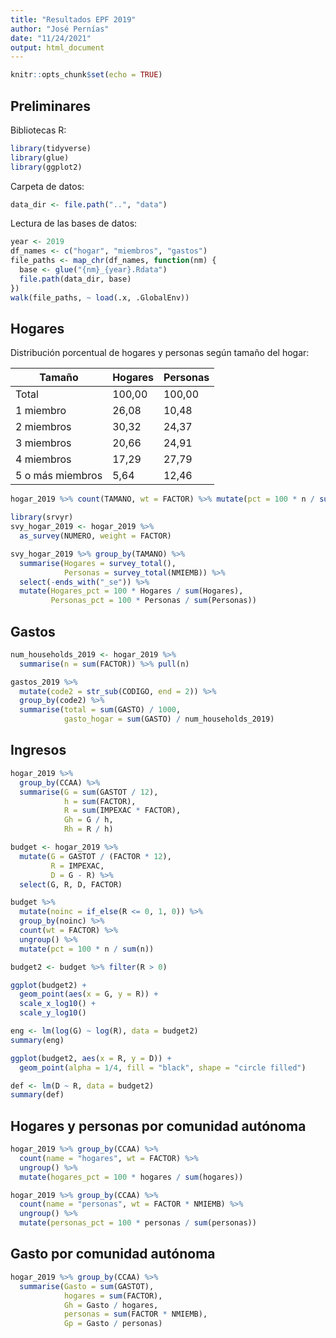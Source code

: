 ```yaml
---
title: "Resultados EPF 2019"
author: "José Pernías"
date: "11/24/2021"
output: html_document
---
```


```r
knitr::opts_chunk$set(echo = TRUE)
```

## Preliminares

Bibliotecas R:
```r
library(tidyverse)
library(glue)
library(ggplot2)
```
Carpeta de datos:
```r
data_dir <- file.path("..", "data")
```

Lectura de las bases de datos:
```r
year <- 2019
df_names <- c("hogar", "miembros", "gastos")
file_paths <- map_chr(df_names, function(nm) {
  base <- glue("{nm}_{year}.Rdata")
  file.path(data_dir, base)
})
walk(file_paths, ~ load(.x, .GlobalEnv))
```

## Hogares 

Distribución porcentual de hogares y personas según tamaño del hogar:

 Tamaño           | Hogares | Personas 
 ---------------- |-------- | --------  
 Total	          | 100,00	| 100,00   
 1 miembro	      |  26,08	|  10,48   
 2 miembros	      |  30,32	|  24,37   
 3 miembros	      |  20,66  |	 24,91   
 4 miembros	      |  17,29	|  27,79   
 5 o más miembros |   5,64	|  12,46   

```r
hogar_2019 %>% count(TAMANO, wt = FACTOR) %>% mutate(pct = 100 * n / sum(n))
```

```r
library(srvyr)
svy_hogar_2019 <- hogar_2019 %>%
  as_survey(NUMERO, weight = FACTOR)
```

```r
svy_hogar_2019 %>% group_by(TAMANO) %>%
  summarise(Hogares = survey_total(), 
            Personas = survey_total(NMIEMB)) %>%
  select(-ends_with("_se")) %>%
  mutate(Hogares_pct = 100 * Hogares / sum(Hogares),
         Personas_pct = 100 * Personas / sum(Personas))

```


## Gastos

```r
num_households_2019 <- hogar_2019 %>% 
  summarise(n = sum(FACTOR)) %>% pull(n)

gastos_2019 %>% 
  mutate(code2 = str_sub(CODIGO, end = 2)) %>%
  group_by(code2) %>%
  summarise(total = sum(GASTO) / 1000,
            gasto_hogar = sum(GASTO) / num_households_2019)
```

## Ingresos

```r
hogar_2019 %>% 
  group_by(CCAA) %>%
  summarise(G = sum(GASTOT / 12), 
            h = sum(FACTOR), 
            R = sum(IMPEXAC * FACTOR),
            Gh = G / h, 
            Rh = R / h)

```

```r
budget <- hogar_2019 %>% 
  mutate(G = GASTOT / (FACTOR * 12), 
         R = IMPEXAC,
         D = G - R) %>%
  select(G, R, D, FACTOR)
```

```r
budget %>% 
  mutate(noinc = if_else(R <= 0, 1, 0)) %>%
  group_by(noinc) %>%
  count(wt = FACTOR) %>%
  ungroup() %>%
  mutate(pct = 100 * n / sum(n))
```


```r
budget2 <- budget %>% filter(R > 0)

ggplot(budget2) +
  geom_point(aes(x = G, y = R)) + 
  scale_x_log10() +
  scale_y_log10()
```

```r

eng <- lm(log(G) ~ log(R), data = budget2)
summary(eng)
```
```r
ggplot(budget2, aes(x = R, y = D)) +
  geom_point(alpha = 1/4, fill = "black", shape = "circle filled") 
```



```r
def <- lm(D ~ R, data = budget2)
summary(def)
```


## Hogares y personas por comunidad autónoma

```r
hogar_2019 %>% group_by(CCAA) %>% 
  count(name = "hogares", wt = FACTOR) %>%
  ungroup() %>% 
  mutate(hogares_pct = 100 * hogares / sum(hogares))
```

```r
hogar_2019 %>% group_by(CCAA) %>% 
  count(name = "personas", wt = FACTOR * NMIEMB) %>%
  ungroup() %>% 
  mutate(personas_pct = 100 * personas / sum(personas))
```

## Gasto por comunidad autónoma

```r
hogar_2019 %>% group_by(CCAA) %>% 
  summarise(Gasto = sum(GASTOT), 
            hogares = sum(FACTOR), 
            Gh = Gasto / hogares, 
            personas = sum(FACTOR * NMIEMB),
            Gp = Gasto / personas)
```
